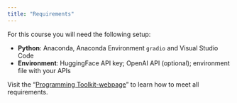 ```yaml
---
title: "Requirements"
---
```


For this course you will need the following setup:


- **Python**: Anaconda, Anaconda Environment `gradio` and Visual Studio Code
- **Environment**: HuggingFace API key; OpenAI API (optional); environment file with your APIs

:::{.callout-important}
Visit the "[Programming Toolkit-webpage](https://kirenz.github.io/lab-toolkit/)" to learn how to meet all requirements.
:::